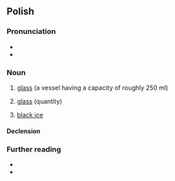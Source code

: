 ==Polish==
{{wp|lang=pl}}

===Pronunciation===
* {{pl-IPA}}
* {{audio|pl|Pl-szklanka.ogg|Audio}}

===Noun===
{{pl-noun|f|dim=szklaneczka}}

# [[glass]] (a vessel having a capacity of roughly 250 ml)
# {{lb|pl|metonymically}} [[glass]] (quantity)
# {{lb|pl|colloquial}} [[black ice]]
#: {{syn|pl|czarny lód|gołoledź|ślizgawica|ślizgawka}}

====Declension====
{{pl-decl-noun-f}}

===Further reading===
* {{R:pl:WSJP}}
* {{R:PWN}}

{{c|pl|Containers|Winter}}